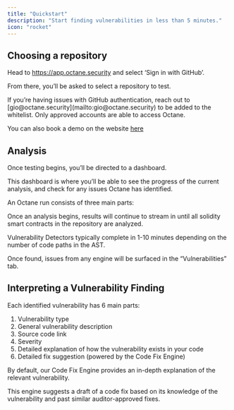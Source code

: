 ```yaml
---
title: "Quickstart"
description: "Start finding vulnerabilities in less than 5 minutes."
icon: "rocket"
---
```


## Choosing a repository

Head to https://app.octane.security and select ‘Sign in with GitHub’.

From there, you’ll be asked to select a repository to test.

<Tip>
  If you’re having issues with GitHub authentication, reach out to [gio@octane.security](mailto:gio@octane.security) to be added to the whitelist. Only approved accounts are able to access Octane.

  You can also book a demo on the website [here](https://octane.security/schedule-demo)
</Tip>

## Analysis

Once testing begins, you’ll be directed to a dashboard.

This dashboard is where you’ll be able to see the progress of the current analysis, and check for any issues Octane has identified.

An Octane run consists of three main parts:

<CardGroup cols="3">
  <Card title="Standard Detectors" icon="stars" href="detectors/standard">
    
  </Card>
  <Card title="Advanced Detectors" icon="shield" href="detectors/advanced">
    
  </Card>
  <Card title="Experiment Detectors" icon="bolt" href="detectors/experimental">
    
  </Card>
</CardGroup>

Once an analysis begins, results will continue to stream in until all solidity smart contracts in the repository are analyzed.

Vulnerability Detectors typically complete in 1-10 minutes depending on the number of code paths in the AST.

Once found, issues from any engine will be surfaced in the “Vulnerabilities” tab.

## Interpreting a Vulnerability Finding

Each identified vulnerability has 6 main parts:

1. Vulnerability type
2. General vulnerability description
3. Source code link
4. Severity
5. Detailed explanation of how the vulnerability exists in your code
6. Detailed fix suggestion (powered by the Code Fix Engine)

By default, our Code Fix Engine provides an in-depth explanation of the relevant vulnerability.

This engine suggests a draft of a code fix based on its knowledge of the vulnerability and past similar auditor-approved fixes.

<br />